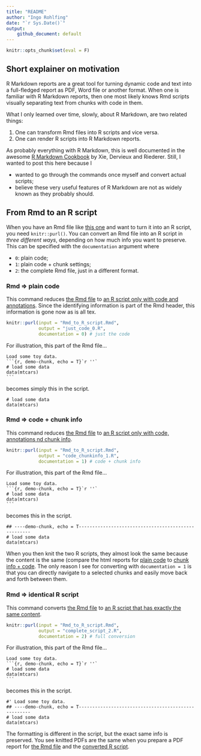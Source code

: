 ```yaml
---
title: "README"
author: "Ingo Rohlfing"
date: "`r Sys.Date()`"
output: 
    github_document: default
---
```


```r
knitr::opts_chunk$set(eval = F)
```


## Short explainer on motivation
R Markdown reports are a great tool for turning dynamic code and text into a 
full-fledged report as PDF, Word file or another format. When one is familiar
with R Markdown reports, then one most likely knows Rmd scripts visually
separating text from chunks with code in them. 

What I only learned over time, slowly, about R Markdown, are two related 
things: 

1. One can transform Rmd files into R scripts and vice versa.
2. One can render R scripts into R Markdown reports.

As probably everything with R Markdown, this is well documented in the awesome
[R Markdown Cookbook](https://bookdown.org/yihui/rmarkdown-cookbook/)
by Xie, Dervieux and Riederer. Still, I wanted to post this here because I

- wanted to go through the commands once myself and convert actual scripts;
- believe these very useful features of R Markdown are not as widely known as
they probably should.

## From Rmd to an R script
When you have an Rmd file like [this one](Rmd_to_R_script.Rmd) and want to 
turn it into an R script, you need `knitr::purl()`. You can convert an Rmd file
into an R script in *three different ways*, depending on how much info you want
to preserve. This can be specified with the `documentation` argument where 

- `0`: plain code;
- `1`: plain code + chunk settings;
- `2`: the complete Rmd file, just in a different format.

### Rmd => plain code
This command reduces [the Rmd file](Rmd_to_R_script.Rmd) to [an R script only 
with code and annotations](just_code_0.R). Since the identifying information is 
part of the Rmd header, this information is gone now as is all tex.
```r
knitr::purl(input = "Rmd_to_R_script.Rmd", 
            output = "just_code_0.R",
            documentation = 0) # just the code
```

For illustration, this part of the Rmd file...

````
Load some toy data.
```{r, demo-chunk, echo = T}`r ''`
# load some data
data(mtcars)
```
````

becomes simply this in the script.
```
# load some data
data(mtcars)
```

### Rmd => code + chunk info
This command reduces [the Rmd file](Rmd_to_R_script.Rmd) to [an R script only 
with code, annotations nd chunk info](code_chunkinfo_1.R). 
```r
knitr::purl(input = "Rmd_to_R_script.Rmd", 
            output = "code_chunkinfo_1.R",
            documentation = 1) # code + chunk info
```

For illustration, this part of the Rmd file...

````
Load some toy data.
```{r, demo-chunk, echo = T}`r ''`
# load some data
data(mtcars)
```
````

becomes this in the script.
```
## ----demo-chunk, echo = T----------------------------------------------------
# load some data
data(mtcars)
```

When you then knit the two R scripts, they almost look the same because
the content is the same (compare the html reports for 
[plain code](just_code_0.pdf) to [chunk info + code](code_chunkinfo_1.pdf). 
The only reason I see for converting with `documentation = 1` is that you can 
directly navigate to a selected chunks and easily move back and forth between 
them.

### Rmd => identical R script
This command converts [the Rmd file](Rmd_to_R_script.Rmd) to 
[an R script that has exactly the same content](complete_script_2.R). 
```r
knitr::purl(input = "Rmd_to_R_script.Rmd", 
            output = "complete_script_2.R",
            documentation = 2) # full conversion
```

For illustration, this part of the Rmd file...

````
Load some toy data.
```{r, demo-chunk, echo = T}`r ''`
# load some data
data(mtcars)
```
````

becomes this in the script.
```
#' Load some toy data.
## ----demo-chunk, echo = T----------------------------------------------------
# load some data
data(mtcars)
```

The formatting is different in the script, but the exact same info is preserved.
You see knitted PDFs are the same when you prepare a PDF report for
[the Rmd file](Rmd_to_PDF.pdf) and the 
[converted R script](complete_script_2.pdf).
